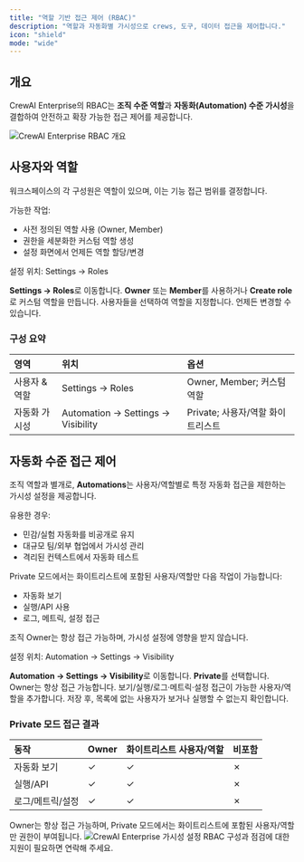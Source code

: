 ```yaml
---
title: "역할 기반 접근 제어 (RBAC)"
description: "역할과 자동화별 가시성으로 crews, 도구, 데이터 접근을 제어합니다."
icon: "shield"
mode: "wide"
---
```


## 개요

CrewAI Enterprise의 RBAC는 **조직 수준 역할**과 **자동화(Automation) 수준 가시성**을 결합하여 안전하고 확장 가능한 접근 제어를 제공합니다.

<Frame>
  <img src="/images/enterprise/users_and_roles.png" alt="CrewAI Enterprise RBAC 개요" />
  
</Frame>

## 사용자와 역할

워크스페이스의 각 구성원은 역할이 있으며, 이는 기능 접근 범위를 결정합니다.

가능한 작업:

- 사전 정의된 역할 사용 (Owner, Member)
- 권한을 세분화한 커스텀 역할 생성
- 설정 화면에서 언제든 역할 할당/변경

설정 위치: Settings → Roles

<Steps>
  <Step title="Roles 열기">
    <b>Settings → Roles</b>로 이동합니다.
  </Step>
  <Step title="역할 선택">
    <b>Owner</b> 또는 <b>Member</b>를 사용하거나 <b>Create role</b>로 커스텀 역할을 만듭니다.
  </Step>
  <Step title="멤버에 할당">
    사용자들을 선택하여 역할을 지정합니다. 언제든 변경할 수 있습니다.
  </Step>
</Steps>

### 구성 요약

| 영역 | 위치 | 옵션 |
|:---|:---|:---|
| 사용자 & 역할 | Settings → Roles | Owner, Member; 커스텀 역할 |
| 자동화 가시성 | Automation → Settings → Visibility | Private; 사용자/역할 화이트리스트 |

## 자동화 수준 접근 제어

조직 역할과 별개로, **Automations**는 사용자/역할별로 특정 자동화 접근을 제한하는 가시성 설정을 제공합니다.

유용한 경우:

- 민감/실험 자동화를 비공개로 유지
- 대규모 팀/외부 협업에서 가시성 관리
- 격리된 컨텍스트에서 자동화 테스트

Private 모드에서는 화이트리스트에 포함된 사용자/역할만 다음 작업이 가능합니다:

- 자동화 보기
- 실행/API 사용
- 로그, 메트릭, 설정 접근

조직 Owner는 항상 접근 가능하며, 가시성 설정에 영향을 받지 않습니다.

설정 위치: Automation → Settings → Visibility

<Steps>
  <Step title="Visibility 탭 열기">
    <b>Automation → Settings → Visibility</b>로 이동합니다.
  </Step>
  <Step title="가시성 설정">
    <b>Private</b>를 선택합니다. Owner는 항상 접근 가능합니다.
  </Step>
  <Step title="허용 대상 추가">
    보기/실행/로그·메트릭·설정 접근이 가능한 사용자/역할을 추가합니다.
  </Step>
  <Step title="저장 및 확인">
    저장 후, 목록에 없는 사용자가 보거나 실행할 수 없는지 확인합니다.
  </Step>
</Steps>

### Private 모드 접근 결과

| 동작 | Owner | 화이트리스트 사용자/역할 | 비포함 |
|:---|:---|:---|:---|
| 자동화 보기 | ✓ | ✓ | ✗ |
| 실행/API | ✓ | ✓ | ✗ |
| 로그/메트릭/설정 | ✓ | ✓ | ✗ |

<Tip>
Owner는 항상 접근 가능하며, Private 모드에서는 화이트리스트에 포함된 사용자/역할만 권한이 부여됩니다.
</Tip>

<Frame>
  <img src="/images/enterprise/visibility.png" alt="CrewAI Enterprise 가시성 설정" />
  
</Frame>

<Card title="도움이 필요하신가요?" icon="headset" href="mailto:support@crewai.com">
  RBAC 구성과 점검에 대한 지원이 필요하면 연락해 주세요.
</Card>


